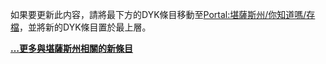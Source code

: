 <noinclude>如果要更新此内容，請將最下方的DYK條目移動至[[Portal:堪薩斯州/你知道嗎/存檔|Portal:堪薩斯州/你知道嗎/存檔]]，並將新的DYK條目置於最上層。</noinclude>
{{dyk/auto
| 0 = '''[[143號堪薩斯州州道|美國堪薩斯州的哪條州道]]'''全線均位在[[薩林縣_(堪薩斯州)|薩林-{zh-hans:县;zh-hk:縣;zh-tw:郡}-]]境內，而且也位在其-{zh-hans:县;zh-hk:縣;zh-tw:郡}-治薩利納（Salina）北方？
| p0 = K-143 map.svg
| 1 ='''[[拉尼德_(堪薩斯州)|哪座城市]]'''為[[美國|美國]][[堪薩斯州|堪薩斯州]][[波尼縣_(堪薩斯州)|波尼-{zh-hans:县;zh-hant:縣;zh-tw:郡}-]]的[[縣治|-{zh-hans:县;zh-hant:縣;zh-tw:郡}-治]]所在地？
| p1 = Downtown larned kansas 2009.jpg
| 2 = '''[[44號堪薩斯州州道|美國堪薩斯州的哪條州道]]'''以[[哈珀縣_(堪薩斯州)|哈珀-{zh-hans:县;zh-hk:縣;zh-tw:郡}-]]的-{zh-hans:县;zh-hk:縣;zh-tw:郡}-治安東尼作為公路起點，途中行經哈珀-{zh-hans:县;zh-hk:縣;zh-tw:郡}-以及[[索姆奈縣_(堪薩斯州)|索姆奈-{zh-hans:县;zh-hk:縣;zh-tw:郡}-]]等-{zh-hans:县;zh-hk:縣;zh-tw:郡}-，而且該公路的路線自形成以來尚未有任何一次重大變動？
| p2 =
| 3 = '''[[8號堪薩斯州州道|美國堪薩斯州的哪條州道]]'''在1940年時因281號美國國道取代原先此州道的主要路段，而分成北段及南段等兩條獨立不相連的公路？
| p3 =
| 4 = '''[[斯科特堡_(堪薩斯州)|哪座城市]]'''為[[美國|美國]][[堪薩斯州|堪薩斯州]][[波旁縣_(堪薩斯州)|波旁-{zh-hans:县;zh-hant:縣;zh-tw:郡}-]]的[[縣治|-{zh-hans:县;zh-hant:縣;zh-tw:郡}-治]]所在地？
| p4 =
| 5= [[美國|美國]][[堪薩斯州|堪薩斯州]]最大的城市[[威奇托_(堪萨斯州)|威奇托]]位於'''[[塞奇威克县_(堪萨斯州)|哪個-{zh-hans:县;zh-hk:縣;zh-tw:郡}-內]]'''？
| p5 =
}}

'''[[Portal:堪薩斯州/你知道嗎/存檔|…更多與堪薩斯州相關的新條目]]'''